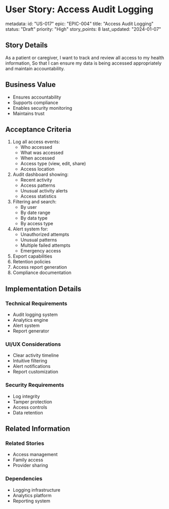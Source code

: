 # User Story: Access Audit Logging

metadata:
  id: "US-017"
  epic: "EPIC-004"
  title: "Access Audit Logging"
  status: "Draft"
  priority: "High"
  story_points: 8
  last_updated: "2024-01-07"

## Story Details
As a patient or caregiver,
I want to track and review all access to my health information,
So that I can ensure my data is being accessed appropriately and maintain accountability.

## Business Value
- Ensures accountability
- Supports compliance
- Enables security monitoring
- Maintains trust

## Acceptance Criteria
1. Log all access events:
   - Who accessed
   - What was accessed
   - When accessed
   - Access type (view, edit, share)
   - Access location
2. Audit dashboard showing:
   - Recent activity
   - Access patterns
   - Unusual activity alerts
   - Access statistics
3. Filtering and search:
   - By user
   - By date range
   - By data type
   - By access type
4. Alert system for:
   - Unauthorized attempts
   - Unusual patterns
   - Multiple failed attempts
   - Emergency access
5. Export capabilities
6. Retention policies
7. Access report generation
8. Compliance documentation

## Implementation Details
### Technical Requirements
- Audit logging system
- Analytics engine
- Alert system
- Report generator

### UI/UX Considerations
- Clear activity timeline
- Intuitive filtering
- Alert notifications
- Report customization

### Security Requirements
- Log integrity
- Tamper protection
- Access controls
- Data retention

## Related Information
### Related Stories
- Access management
- Family access
- Provider sharing

### Dependencies
- Logging infrastructure
- Analytics platform
- Reporting system
